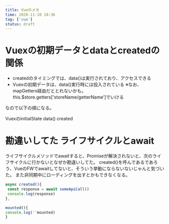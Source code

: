 ```yaml
---
title: Vueのメモ
time: 2020-11-10 18:36
tag: ['vue']
status: draft
---
```


# Vuexの初期データとdataとcreatedの関係

- createdのタイミングでは、data()は実行されており、アクセスできる
- Vuexの初期データは、data()実行時には投入されている ※なお、mapGetters経由だととれないかも。this.$store.getters['storeName/getterName']でいける

なので以下の順になる。

VuexのinitialState data() created

# 勘違いしてた ライフサイクルとawait

ライフサイクルメソッドでawaitすると、Promiseが解決されないと、次のライフサイクルに行かないとなぜか勘違いしてた。 created()を呼んであるであろう、VueのFWでawaitしてないと、そういう挙動にならないないじゃんと気づいた。 また非同期中にローディングを出すとかもできなくなる。

```js
async created(){
 const response = await someApiCall()
 console.log(response)
},

mounted(){
console.log(''mounted)
}
```
